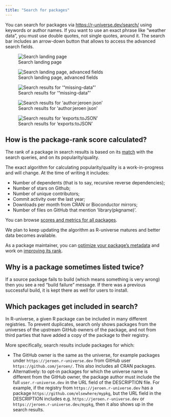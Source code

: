 ```yaml
---
title: "Search for packages"
---
```


You can search for packages via <https://r-universe.dev/search/> using keywords or author names.
If you want to use an exact phrase like "weather data", you must use double quotes, not single quotes, around it.
The search bar includes an arrow-down button that allows to access the advanced search fields.

![Search landing page](../img/search.png){group="search" fig-alt="Search landing page, with a search box"}

![Search landing page, advanced fields](../img/search-advanced.png){group="search" fig-alt="Search landing page, displaying advanced search fields like author and keywords"}

![Search results for '"missing-data"'](../img/search-missingData.png){group="search" fig-alt="Search results for 'missing-data'"}

![Search results for 'author:jeroen json'](../img/search-authorJeroenJson.png){group="search" fig-alt="Search results for 'author:jeroen json'"}

![Search results for 'exports:toJSON'](../img/search-exportsToJson.png){group="search" fig-alt="Search results for 'exports:tojson'"}

## How is the package-rank score calculated? {#rank}

The rank of a package in search results is based on its [match](https://github.com/r-universe-org/cranlike-server/blob/master/src/db.js#L63-L93) with the search queries, and on its popularity/quality.

The exact algorithm for calculating popularity/quality is a work-in-progress and will change. 
At the time of writing it includes:

 - Number of dependents (that is to say, recursive reverse dependencies);
 - Number of stars on Github;
 - Number of unique contributors;
 - Commit activity over the last year;
 - Downloads per month from CRAN or Bioconductor mirrors;
 - Number of files on GitHub that mention ’library(pkgname)'.

You can browse [scores and metrics for all packages](https://r-universe.dev/packages).

We plan to keep updating the algorithm as R-universe matures and better data becomes available.

As a package maintainer, you can [optimize your package's metadata](#keywords) and work on [improving its rank](#better-rank).

## Why is a package sometimes listed twice?

If a source package fails to build (which means something is very wrong) then you see a red “build failure” message.
If there was a previous successful build, it is kept there as well for users to install.

## Which packages get included in search? {#deduplication}

In R-universe, a given R package can be included in many different registries. To prevent duplicates, search only shows packages from the universes of the upstream GitHub owners of the package, and not from third parties that have added a copy of the package to their registry.

More specifically, search results include packages for which:

 - The GitHub owner is the same as the universe, for example packages under `https://jeroen.r-universe.dev` from GitHub user `https://github.com/jeroen/`. This also includes all CRAN packages.
 - Alternatively: to opt-in packages for which the universe name is different from the GitHub owner, the package author must include the full `user.r-universe.dev` in the URL field of the DESCRIPTION file. For example, if the registry from `https://jeroen.r-universe.dev` has a package `https://github.com/elsewhere/mypkg`, but the URL field in the DESCRIPTION includes e.g. `https://jeroen.r-universe.dev` or `https://jeroen.r-universe.dev/mypkg`, then it also shows up in the search results.


